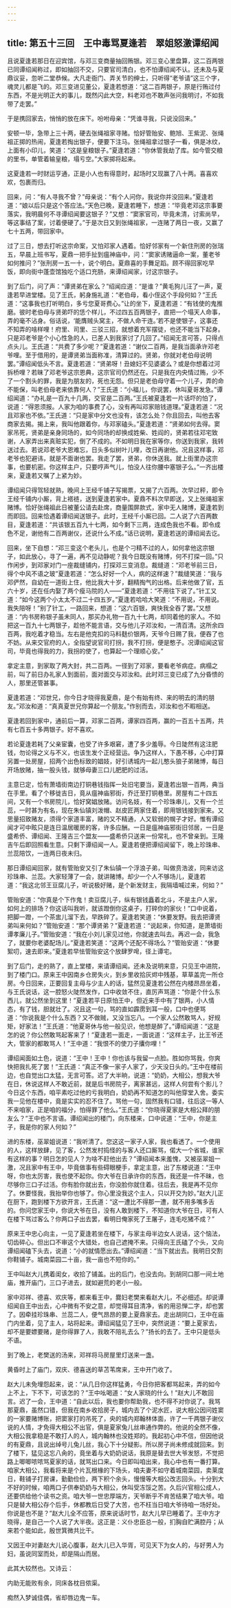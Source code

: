 ```yaml
---
---
---
```

title: 第五十三回　王中毒骂夏逢若　翠姐怒激谭绍闻
---



且说夏逢若那日在迎宾馆，与邓三变商量抽回贿银。邓三变心里盘算，这二百两银已同谭绍闻称过，即如抽回不交，只要官司清白，也不怕谭绍闻不认。还未及与夏鼎议妥，忽听二堂恭候。大凡走衙门、弄关节的绅士，只听得“老爷请”这三个字，魂灵儿都是飞的。邓三变进见董公，夏逢若想道：“这二百两银子，原是行贿过付东西，不是光明正大的事儿，既然闪此大空，料老邓也不敢声张问我明讨，不如我带了走罢。”

于是携回家去，悄悄的放在床下。吩咐母亲：“凭谁寻我，只说没回来。”

安顿一毕，急带上三十两，硬去张绳祖家寻赌。恰好管贻安、鲍旭、王紫泥、张绳祖正掷的热闹，夏逢若掏出银子，便要下注马。张绳祖拿过银子一看，俱是冰纹，上面有小印儿，笑道：“这是皇粮银子。”夏逢若道：“你休管我劫了库。如今管交粮的里书，单管着输皇粮，塌亏空。”大家掷将起来。

这夏逢若一时财运亨通，正是小人也有得意时，起场时又现赢了八十两。喜喜欢欢，包裹而归。

回来，问：“有人寻我不曾？”母亲说：“有个人问你，我说你并没回来。”夏逢若道：“娘以后只是这个答应法。”天色已晚，夏逢若睡下，想道：“毕竟老邓这宗事要落实，我明晨何不寻谭绍闻要这银子？”又想：“窦家官司，毕竟未清，讨索尚早，等这事结了案，讨着便硬了。”于是次日又到张绳祖家，一连赌了两日一夜，又赢了七十五两，带回家中。

过了三日，想去打听这宗命案，又怕邓家人遇着。恰好邻家有一个新住刑房的张瑞五，早晨上班书写，夏鼎一把手扯到瘟神庙中，问：“窦家诱赌逼命一案，董老爷如何推问？”张刑房一五一十，说个明白。夏鼎喜的手舞足蹈。顾不得回家吃早饭，即向街中蓬壶馆独吃个适口充肠，来谭绍闻家，讨这宗银子。

到了后门，问了声：“谭贤弟在家么？”绍闻应道：“是谁？”黄毛狗儿汪了一声，夏逢若早进堂楼。见了王氏，躬身施礼道：“老伯母，看小侄这个手段何如？”王氏道：“这事我也打听明白，多亏您夏哥费心。”让的坐下，夏逢若道：“有钱使的鬼推磨。彼时老伯母与贤弟吓的恁个样儿，不过四五百两银子，直把一个塌天人命事，弄的毫不沾身。俗话说，‘能膺贼头窝主，不做人命干连。’若不是使银子，这事还不知弄的啥样哩！府里、司里、三驳三招，就想着充军摆徒，也还不能当下起身。只是邓老爷是个小心性急的人，已差人到我家讨了几回了。”绍闻无言可答，只得点点头儿。王氏道：“共费了多少呢？”夏逢若道：“谢仪二百两，是我当面承许邓老爷哩。至于借用的，是谭贤弟当面称准，清算过的。贤弟，你就对老伯母说明罢。”谭绍闻低头不言。夏逢若道：“贤弟呀！丑媳妇不见婆婆么？或是你想着过河拆桥哩？若昧了邓老爷这宗恩典，这宗官司仍然还在。只是我在内央情过贿，少不了一个割头的罪，我是为朋友的，死也无怨。但只是老伯母守着一个儿子，弄的命不能保，叫老伯母老来依靠何人？”王氏道：“小福儿，你说罢，休叫夏哥发急。”谭绍闻道：“办礼是一百九十几两，交官是二百两。”王氏被夏逢若一片话吓的怕了，说道：“得恩须报。人家为咱的事费了心，没有再叫邓家赔钱道理。”夏逢若道：“况且邓家也不依。”王氏道：“只是家中分文也没有，该怎么处？你且回去，叫他去客商家去揭。揭上来，我叫他跟着你，与邓家磕头。”夏逢若道：“贤弟如何去得。窦家吊死，贤弟是亲身同场的，如今同场的却换成姓柴、姓阎的，贤弟若往邓宅致谢，人家弄出来真赃实犯，倒了不成的。不如明日我在家等你，你送到我家，我转送过去。若说邓老爷大恩难忘，日头多似树叶儿哩，改日再谢他。况且这样事，邓老爷也犯避讳，就是不面谢也罢。我走了罢，贤弟，你休送我。就上街里办这宗事，也要机密。你这样主户，只要哼声气儿，怕没人往你腰中塞银子么。”一齐出楼来，夏逢若又嘱了上紧为妙。

谭绍闻只得驾轻就熟，晚间上王经千铺子写揭票，又揭了六百两。次早过秤，即令王经千铺内小厮，背上褡裢，送到夏逢若家中。夏鼎不料次早即送，又上张绳祖家赌博。恰好张绳祖此日被董公请去赴席，商量围屏款式，家中无人赌博，夏逢若到而即回。回来恰遇着谭绍闻送银子。此时，王经千小厮已回。二人说了六百两数目，夏逢若道：“共该银五百九十七两，如今剩下三两，连成色我也不看。即令成色不足，谢他有二百两谢仪，还说什么不成。”话已说明，夏逢若送的谭绍闻去讫。

回来，坐下自想：“邓三变这个老头儿，也是个刁精不过的人，如何拿他这宗银子，如此放心，寻了一遍，再不见动静呢？我今日既没有赌博，何不打探一回。”只作闲步，到邓家对门一座裁缝铺内，打探邓三变消息。裁缝道：“邓老爷前三日，得个中风不语之玻”夏逢若道：“怎么好好一个人，病的这样速？”裁缝笑道：“我与邓俨然，自幼在一道街上住，他比我大十岁，翻精掏气的出格。后来他做了官，五六十岁，还在任内娶了两个瘦马院的人——”夏逢若道：“不用往下说了。”针工又道：“如今这两个小太太不过二十四五岁。”夏逢若哈哈大笑道：“不用说，不用说。我失陪呀！”别了针工，一路回来，想道：“这六百银，爽快我全吞了罢。”又想道：“内书房称银子虽未同人，那买办礼物一百九十七两，却同着他的家人。不如把这一百九十七两银子，趁他不能言语，交与他儿子邓汝和，一清百清。这所余四百两，我吃着才稳当。左右是他克扣的马料麸价银两，天爷今日赐了我，便吞了也不妨。从来交官府的人，全指望说官司打拐，我不打拐，便是憨子。况谭绍闻这官司，毕竟也得我的力，我拐的使了，也算起一个理顺心安。”

拿定主意，到家取了两大封，共二百两。一径到了邓家，要看老爷病症。病榻之前，叫了前日办礼家人到面前，面对面交与邓汝和。此时邓三变已成了九分昏愦的人，那里还管甚事。

夏逢若道：“邓世兄，你今日才晓得我夏鼎，是个有始有终、来的明去的清的朋友。”邓汝和道：“真真夏世兄你算起一个朋友。”作别而去，邓汝和也不暇相送。

夏逢若回到家中，通前后一算，邓家二百两，谭家四百两，赢的一百五十五两，共有七百五十多两银子。好不喜欢。

若论夏逢若耗了父亲宦囊，也受了许多艰窘，遭了多少羞辱。今日陡然有这注肥钱，勿论得之义与不义，也该生发个正经营运。争乃这样人，下愚不移，心中打算另置一处房屋，招两个出色标致的娼妓，好引诱城内一起儿憨头狼子弟赌博，每日开场放赌，抽一股头钱，就够母妻三口儿肥肥的过活。

主意已定，恰有萧墙街南边打铜巷钱指挥一处旧宅要当，夏逢若出银一百两，典当在手里。看了个移徙吉日，竟从瘟神庙邪街，乔迁至打铜巷里。房屋有二十四五间，又有一个书房院儿，恰好窝娼放赌。访问名妓，有一个珍珠串儿，又有一个兰蕊，一时甚为有名，现在朱仙镇刘泼帽、赵皮匠两家住着，即用银钱接到家来。又思量招致赌友，须得个家道丰富，赌的又不精通，人又软弱的幌子才好。惟有谭绍闻才可中眩只是连日温居暖房的客，许多应酬。一日是瘟神庙邪街旧邻居，一日是盛希侨、谭绍闻、王隆吉三个盟友——盛希侨只送来一份常礼，也不曾亲到。王隆吉午后即回照看生意。只剩下谭绍闻一人。夏逢若便把谭绍闻留下，晚上珍珠串、兰蕊陪饮，一连两日夜未归。

那日谭绍闻回家，就有管贻安又引了朱仙镇一个浮浪子弟，叫做贲浩波，同来访这珍珠串、兰蕊。大家轻薄了一会，就讲赌博。却少一个人不够场儿，夏逢若道：“我这北邻王豆腐儿子，听说极好赌，是个新发财主，我隔墙喊过来，何如？”

管贻安道：“你真是个下作鬼！卖豆腐儿子，纵有银钱矗着北斗，不是主户人家，如何上的排场？你这话叫我听，就该蹬倒你这桌子，打碎你的家伙！”口中说着，把脚一蹬，一个茶盅儿溜下去，早跌碎了。夏逢若笑道：“休要发野。我去把谭贤弟叫来何如？”管贻安道：“那个谭贤弟？”夏逢若道：“说起来，你知道，是萧墙街谭孝廉儿子。”管贻安道：“我在小刘儿家见过他，你就速去叫去。再迟一会，我急了，就要你老婆配场儿。”夏逢若笑道：“这两个还配不得场么？”管贻安道：“休要絮叨，速去即来。”夏逢若早怯管贻安这个放肆罗唣，径上谭宅。

到了后门，走的熟了，直上堂楼，来请谭绍闻。还未及说明来意，只见王中进院，到了楼门口。原来王中因南乡仓房失火，到乡里收拾灰烬中残基，草草盖完一所仓房。今日回来，正要回复主母与少主人的话，猛然见夏逢若公然在内楼昂昂坐着，与王氏说话，这一腔怒火陡然发作，口中收敛不住，直厉声骂道：“你是个什么东西儿，就公然坐到这里！”夏逢若平日原怕王中，但近来手中有了银两，小人情态，有了钱，胆就壮了。况且这一句，骂的直如霹雳到耳一般，口中也便骂道：“你说我是个什么东西？又不做贼，又没当忘八。一个家人公然敢骂人，好规矩，好家法！”王氏道：“他夏哥休与他一般见识，他想是醉了。”谭绍闻道：“这是怎的说？你公然敢骂起客来了！”夏逢若一面走，一面说道：“这样主子，比王爷还大，管家的都敢骂人！”王中道：“我恨不的使刀子攮你哩！”

谭绍闻面如土色，说道：“王中！王中！你也该与我留一点脸。胜如你骂我，你爽快把我扎死了罢！”王氏道：“真正不像一家子人家了，少天没日头的。”王中在楼前边，也自觉出口太猛，无言可答。迟了大半晌，说道：“奶奶，大相公，想我大爷在日，休说这样人不敢近前，就是后书房院子，离家甚远，这样人何尝有个影儿？今日这个东西，咱平素吃过他的亏我明白，奶奶再不知道怎的叫他穿堂入舍。委实我一见他在楼中，竟是实实的忍不住了。骂他一句，固然我有口错，往后这一等人不来咱家，正是咱的福分，怕得罪了他么。”王氏道：“你晓得夏家是大相公拜的朋友么？”王中也不言语。谭绍闻出的楼门，向东楼来，口中说道：“王中，你是主子，我是你的家人何如？”

进的东楼，巫翠姐说道：“我听清了。您这这一家子人家，我也看透了。一个使用的人，这样放肆，见了客，公然发村捣怪的与客人还口厮骂，偌大一个省城，谁家有这样的事？明日怎的见人？为啥不赶他出去？”谭绍闻本来羞愧，又被巫翠姐一激，况且家中有王中，毕竟做事有些碍眼梗手，拿定主意，出了东楼说道：“王中呀，你也太厉害，我也使不起你。你大爷在日承许你的东西，我还是一件不昧，也尽够你三口子过活。你有脸你就出去，你没脸你就住着。往后去，我是再不见你了。休要怪我，我抬举你也够了。你心里没我这个主人，只以开交为妙。”赵大儿正在厨下，跑到楼下方欲开言，王氏道：“这一遭比不得那一遭，就不用多嘴多舌的。你问您家王中，你说大爷在日，没有人敢到楼下，不知道你大爷在日，可有人在楼下骂过客么？你两口子出去罢，看明日俺家死了王屠子，连毛吃猪不成？”

原来王中忠心向主，一见了夏逢若坐在楼下，与家主母半边女人说话，这个恼法，切齿碎心。但出口不审这个大错处，也自己遮掩不来。只得向王氏磕了个头，又向谭绍闻磕下头去，说道：“小的就情愿出去。”谭绍闻道：“当下就出去。我明日交割你鞋铺子。城南菜园二十亩，我一亩也不短你的。”

王中叫赵大儿携着闺女，收拾了铺盖。出的后门，也没去向。到胡同口那一间土地庙，推开庙门，三口子进去，就如避荒的老小一般。

家中邓祥、德喜、欢庆等，都来看王中，爨妇老樊来看赵大儿，不必细述。却说谭绍闻自王中出去，心中微有不安之意，却觉得耳目清净，省的用忌惮二字，却也罢了。因牵挂珍珠串、兰蕊二人，便气昂昂的要上夏鼎家去。走出胡同口，王中在庙门内坐着，见了主人，站将起来。谭绍闻猛见了王中，突然说道：“要上夏家去，却不是要嫖要赌，是你得罪了人，我敢不陪礼去么？”扬长的去了。王中只是低头不语。

到了晚上，老樊送的汤来，邓祥将马房屋里灯送来一盏。

黄昏时上了庙门，双庆、德喜送的草苫苇席来，王中开门收了。

赵大儿未免埋怨起来，说：“从几日你这样猛勇，今日你把客都骂起来，弄的如今上不上，下不下，可该怎的？”王中吆喝道：“女人家晓的什么！”赵大儿不敢回言。迟了一会，王中道：“自此以后，我也要你帮助我，也不得不对你说了。我骂那夏鼎，虽然口错，但我在南乡收拾房子，城内去了个泥水匠，说大相公因问姓窦的一家要赌博账，把窦家打的吊死了，央的城内郑翰林体面，许了一千两银子谢仪说的人情，才免得大相公不出官，俱是夏家兔儿丝串通作弊的。他说的全然不像，大相公我拿稳是不敢打人的人，城内翰林也没姓郑的。我起初心中不信，但因他说的有夏鼎，且说出绰号儿兔儿丝，我心下十分疑影。所以房子尚未修成就回来。到了楼下，猛见这忘八肏的，竟坐着与大奶奶说话，我原是替去世大爷发怒，不觉把路上唧唧哝哝骂夏家的话，就骂出口来。今日即叫咱出来，我心中也有一番打算。咱家大相公，我看将来是个片瓦根椽的下场头，咱夫妻不如守着城南菜园，卖莱度日，鞋铺子打房课，勤勤俭俭，两下积个余头，慢慢等大相公改志回头。十分到大不好的时候，咱两口子供奉奶奶与大相公，休叫受冻馁之苦。久后兴官相公成人，还要供给他个读书之资。咱大爷一世忠厚端方，天爷断乎不肯苦结果了咱大爷。咱只是替大相公存个后手，休都教后日受了大苦，也不枉当日咱大爷待咱一场好处。你说是也不是？”赵大儿全不应答，原来说话时节，赵大儿早已睡着了。王中方才晓得，是自己一个人说了大半夜。这正是：义仆忠臣总一般，扪胸自贮满腔丹；从来若个能如此，殷世箕微共比干。

又因王中对妻赵大儿说心腹事，赵大儿已入华胥，可见天下为女人的，与好男人为妇，虽说同室而处，却是隔山而居。

此其大较然也。又诗云：

内助无能败有余，同床各枕目侬渠。

痴然入梦诚佳偶，省却唇边鬼一车。